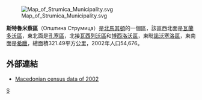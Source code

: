 [[File:Map_of_Strumica_Municipality.svg|right]]

'''斯特魯米察區'''（Општина Струмица）是[[北馬其頓|北馬其頓]]的一個區，該區西北面是[[瓦蘭多沃區|瓦蘭多沃區]]，東北面是[[孔塞區|孔塞區]]，北接[[瓦西列沃區|瓦西列沃區]]和[[博西洛沃區|博西洛沃區]]，東毗[[諾沃塞洛區|諾沃塞洛區]]，東南面是[[希臘|希臘]]，總面積321.49平方公里，2002年人口54,676。

==外部連結==
* [http://msed.stat.gov.mk/msed.nsf/cd549cc3f96284dbc1256f2b0026e546/5db5887c1be3440ac1256f3900547f34/$FILE/I1%20Population%2015%20C2002%20123.pdf Macedonian census data of 2002]{{dead link|date=2017年12月 |bot=InternetArchiveBot |fix-attempted=yes }}

{{馬其頓行政區劃}}

[[Category:北马其顿行政区划|S]]


{{Macedonia-stub}}
